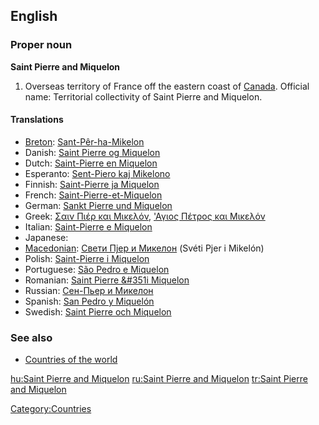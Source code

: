 ==English==

===Proper noun===
'''Saint Pierre and Miquelon'''

# Overseas territory of France off the eastern coast of [[Canada]]. Official name: Territorial collectivity of Saint Pierre and Miquelon.

====Translations====
* [[Breton]]: [[Sant-Pêr-ha-Mikelon]]
* Danish: [[Saint Pierre og Miquelon]]
* Dutch: [[Saint-Pierre en Miquelon]]
* Esperanto: [[Sent-Piero kaj Mikelono]]
* Finnish: [[Saint-Pierre ja Miquelon]]
* French: [[Saint-Pierre-et-Miquelon]]
* German: [[Sankt Pierre und Miquelon]]
* Greek: [[Σαιν Πιέρ και Μικελόν]], [['Αγιος Πέτρος και Μικελόν]]
* Italian: [[Saint-Pierre e Miquelon]]
* Japanese: {{t-|ja|サンピエール･ミクロン|tr=sanpiēru mikuron|sc=Jpan}}
* [[Macedonian]]: [[Свети Пјер и Микелон]] (Svéti Pjer i Mikelón) {{m}}
* Polish: [[Saint-Pierre i Miquelon]]
* Portuguese: [[São Pedro e Miquelon]]
* Romanian: [[Saint Pierre &#351i Miquelon]]
* Russian: [[Сен-Пьер и Микелон]]
* Spanish: [[San Pedro y Miquelón]]
* Swedish: [[Saint Pierre och Miquelon]]

===See also===
* [[Appendix:Countries of the world|Countries of the world]]

[[Category:Countries]]

[[hu:Saint Pierre and Miquelon]]
[[ru:Saint Pierre and Miquelon]]
[[tr:Saint Pierre and Miquelon]]